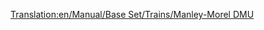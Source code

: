 [[Translation:en/Manual/Base Set/Trains/Manley-Morel DMU]]
{{ru/Поезда|Image=[[File:en/Manleymoreldmu.png]]
|Name=Manley-Morel DMU
|Cost=£ 12890 (644500 р.)
|Speed=112 км/ч (70 миль/ч)
|Weight=32 т
|Power=600 л.с. (447 кВт)
|Annual=£ 1278 (63900 р.)
|Designed=1957
|Lifespan=12
|Capacity=76 пасс.
|Description=Manley-Morel DMU - это дизель-поезд, по умолчанию имеющий 2 секции, и предназначенный для перевозки пассажиров.

Эти поезда подходят только как лёгкий пассажирский транспорт, так как им не хватает мощности для перевозки грузов или большого количества пассажирских вагонов. Вы можете добавлять дополнительные секции для увеличения мощности и вместимости (в стиле реальных дизель-поездов), но остаётся ограничение скорости 112 км/ч (70 миль/ч), так что возможно лучше ждать до 1977 года и использовать [[ru/Manual/Base Set/Trains/SH "125"|SH "125"]].

Внимание, когда в одной сети движутся поезда с разными скоростями, более быстрые будут тащиться за дизель-поездами, и скорость всей сети будет замедленной. Вы должны будете или апгрейдить все поезда сразу, или держать дизель-поезда в отдельной подсети, или строить [[en/Community/Double-Tracks|места для обгона]].

Этот поезд устаревает после появления в 1984 году [[ru/Manual/Base Set/Trains/Dash|"Dash"]], который на 5 миль/ч быстрее и на 100 л.с. мощнее - кажется, что немного, но вы удивитесь, насколько быстрее они трогаются с места.

|Real-life=Это игровая версия дизель-поезда [http://en.wikipedia.org/wiki/British_Rail_Class_101 Metro-Cammell Class 101 DMU], который был представлен как часть плана модернизации британских железных дорог 1956-го года, и был спроектирован для замены паровозов на местных линиях и полуэкспрессах. Это представитель общего стиля дизель-поездов, представленных в поздних 1950-х и ранних 1960-х. Удивительно, но несмотря на срок эксплуатации 12 лет в TTD, эти машины всё ещё можно увидеть в сельской местности и в 2003 году! Они всё ещё действуют на сохранившихся ж/д линиях.
}}